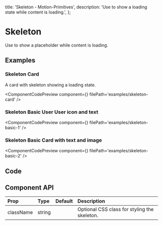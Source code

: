   title: 'Skeleton - Motion-Primitives',
  description: 'Use to show a loading state while content is loading.',
};


# Skeleton

Use to show a placeholder while content is loading.

## Examples

### Skeleton Card

A card with skeleton showing a loading state.

<ComponentCodePreview
  component={<SkeletonCard />}
  filePath='examples/skeleton-card'
/>

### Skeleton Basic User User icon and text

<ComponentCodePreview
  component={<SkeletonBasic1 />}
  filePath='examples/skeleton-basic-1'
/>

### Skeleton Basic Card with text and image

<ComponentCodePreview
  component={<SkeletonBasic2 />}
  filePath='examples/skeleton-basic-2'
/>

## Code

<CodeBlock filePath='components/core/skeleton.tsx' />

## Component API

| Prop          | Type          | Default | Description                                                |
| :------------ | :------------ | :------ | :--------------------------------------------------------- |
| className     | string        |         | Optional CSS class for styling the skeleton.               |
